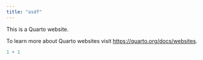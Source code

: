 ```yaml
---
title: "asdf"
---
```


This is a Quarto website.

To learn more about Quarto websites visit <https://quarto.org/docs/websites>.

```r
1 + 1
```
